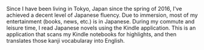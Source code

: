 Since I have been living in Tokyo, Japan since the spring of 2016, I've achieved a decent level of Japanese fluency. Due to immersion, most of my entertainment (books, news, etc.) is in Japanese. During my commute and leisure time, I read Japanese novels using the Kindle application. This is an application that scans my Kindle notebooks for highlights, and then translates those kanji vocabularay into English. 
